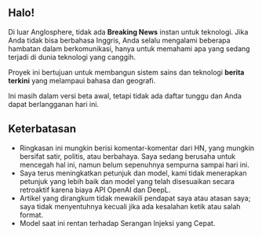 
<CallToAction />

## Halo!

Di luar Anglosphere, tidak ada **Breaking News** instan untuk teknologi.
Jika Anda tidak bisa berbahasa Inggris, Anda selalu mengalami beberapa hambatan dalam berkomunikasi, hanya untuk memahami apa yang sedang terjadi di dunia teknologi yang canggih.


<Callout type="info" emoji="🗞️">

Proyek ini bertujuan untuk membangun sistem sains dan teknologi **berita terkini** yang melampaui bahasa dan geografi.

</Callout>

Ini masih dalam versi beta awal, tetapi tidak ada daftar tunggu dan Anda dapat berlangganan hari ini.

## Keterbatasan

- Ringkasan ini mungkin berisi komentar-komentar dari HN, yang mungkin bersifat satir, politis, atau berbahaya. Saya sedang berusaha untuk mencegah hal ini, namun belum sepenuhnya sempurna sampai hari ini.
- Saya terus meningkatkan petunjuk dan model, kami tidak menerapkan petunjuk yang lebih baik dan model yang telah disesuaikan secara retroaktif karena biaya API OpenAI dan DeepL.
- Artikel yang dirangkum tidak mewakili pendapat saya atau atasan saya; saya tidak menyentuhnya kecuali jika ada kesalahan ketik atau salah format.
- Model saat ini rentan terhadap Serangan Injeksi yang Cepat.
